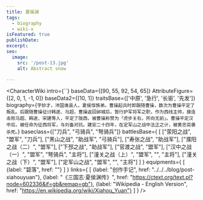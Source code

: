 ```yaml
---
title: 夏侯渊
tags:
  - biography
  - wiki-x
isFeatured: true
publishDate:
excerpt:
seo:
  image:
    src: '/post-13.jpg'
    alt: Abstract snow

---
```



<CharacterWiki
  intro={``}
  baseData={[90, 55, 92, 54, 65]}
  AttributeFigure={[2, 0, 1, -1, 0]}
  baseData2={[10, 1]}
  traitsBase={['中原', '急行', '长驱', '先发']}
  biography={`字妙才，沛国谯县人，夏侯惇族弟。曹操起兵时即跟随曹操，数次为曹操平定了叛乱。后跟随曹操征讨韩遂、马超，曹操返回邺城后，暂行护军将军之职，作为西线主帅，接连击败马超、韩遂、宋建等人，平定了陇西，被曹操称赞为「虎步关右，所向无前」。曹操平定汉中后，被任命为征西将军，与刘备对抗。建安二十四年，在定军山之战中法正之计，被黄忠突袭杀死。`}
  baseclass={["刀兵", "弓骑兵", "弩骑兵"]}
  battlesBase={
    [
      ["荥阳之战", "盟军", "刀兵"],
      ["黑山之战", "助战军", "弓骑兵"],
      ["寿张之战", "助战军"],
      ["濮阳之战（二）", "盟军"],
      ["下邳之战", "助战军"],
      ["官渡之战", "盟军"],
      ["汉中之战（一）", "盟军", "弩骑兵", "主将"],
      ["潼关之战（上）", "盟军", "", "主将"],
      ["潼关之战（下）", "盟军"],
      ["定军山之战", "盟军", "", "主将"]
    ]
  }
  equipments={
    [
      {label: "碧落", href: ""}
    ]
  }
  links={
    [
      {label: "创作手记", href: "../../../blog/post-xiahouyuan"},
      {label: "《三国志·夏侯渊传》", href: "https://ctext.org/text.pl?node=602336&if=gb&remap=gb"},
      {label: "Wikipedia - English Version", href: "https://en.wikipedia.org/wiki/Xiahou_Yuan"}
    ]
  }
/>
